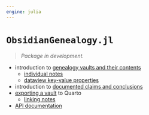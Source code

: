 ```yaml
---
engine: julia
---
```


# `ObsidianGenealogy.jl`



> *Package in development.*


- introduction to [genealogy vaults and their contents](./vaults.qmd)
    - [individual notes](./notes.qmd)
    - [dataview key-value properties](./kvtriples.qmd)
- introduction to [documented claims and conclusions](./claims.qmd)
- [exporting a vault](./export.qmd) to Quarto
    - [linking notes](./links.qmd)
- [API documentation](./api.qmd)